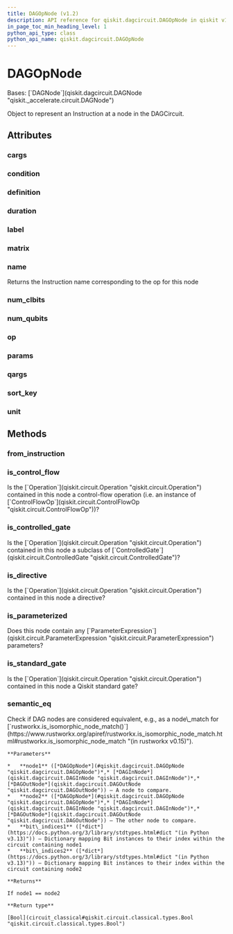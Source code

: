 ```yaml
---
title: DAGOpNode (v1.2)
description: API reference for qiskit.dagcircuit.DAGOpNode in qiskit v1.2
in_page_toc_min_heading_level: 1
python_api_type: class
python_api_name: qiskit.dagcircuit.DAGOpNode
---
```


# DAGOpNode

<Class id="qiskit.dagcircuit.DAGOpNode" isDedicatedPage={true} signature="qiskit.dagcircuit.DAGOpNode" modifiers="class">
  Bases: [`DAGNode`](qiskit.dagcircuit.DAGNode "qiskit._accelerate.circuit.DAGNode")

  Object to represent an Instruction at a node in the DAGCircuit.

  ## Attributes

  ### cargs

  <Attribute id="qiskit.dagcircuit.DAGOpNode.cargs" />

  ### condition

  <Attribute id="qiskit.dagcircuit.DAGOpNode.condition" />

  ### definition

  <Attribute id="qiskit.dagcircuit.DAGOpNode.definition" />

  ### duration

  <Attribute id="qiskit.dagcircuit.DAGOpNode.duration" />

  ### label

  <Attribute id="qiskit.dagcircuit.DAGOpNode.label" />

  ### matrix

  <Attribute id="qiskit.dagcircuit.DAGOpNode.matrix" />

  ### name

  <Attribute id="qiskit.dagcircuit.DAGOpNode.name">
    Returns the Instruction name corresponding to the op for this node
  </Attribute>

  ### num\_clbits

  <Attribute id="qiskit.dagcircuit.DAGOpNode.num_clbits" />

  ### num\_qubits

  <Attribute id="qiskit.dagcircuit.DAGOpNode.num_qubits" />

  ### op

  <Attribute id="qiskit.dagcircuit.DAGOpNode.op" />

  ### params

  <Attribute id="qiskit.dagcircuit.DAGOpNode.params" />

  ### qargs

  <Attribute id="qiskit.dagcircuit.DAGOpNode.qargs" />

  ### sort\_key

  <Attribute id="qiskit.dagcircuit.DAGOpNode.sort_key" />

  ### unit

  <Attribute id="qiskit.dagcircuit.DAGOpNode.unit" />

  ## Methods

  ### from\_instruction

  <Function id="qiskit.dagcircuit.DAGOpNode.from_instruction" signature="from_instruction(instruction, /, *, dag=None, deepcopy=False)" modifiers="static" />

  ### is\_control\_flow

  <Function id="qiskit.dagcircuit.DAGOpNode.is_control_flow" signature="is_control_flow()">
    Is the [`Operation`](qiskit.circuit.Operation "qiskit.circuit.Operation") contained in this node a control-flow operation (i.e. an instance of [`ControlFlowOp`](qiskit.circuit.ControlFlowOp "qiskit.circuit.ControlFlowOp"))?
  </Function>

  ### is\_controlled\_gate

  <Function id="qiskit.dagcircuit.DAGOpNode.is_controlled_gate" signature="is_controlled_gate()">
    Is the [`Operation`](qiskit.circuit.Operation "qiskit.circuit.Operation") contained in this node a subclass of [`ControlledGate`](qiskit.circuit.ControlledGate "qiskit.circuit.ControlledGate")?
  </Function>

  ### is\_directive

  <Function id="qiskit.dagcircuit.DAGOpNode.is_directive" signature="is_directive()">
    Is the [`Operation`](qiskit.circuit.Operation "qiskit.circuit.Operation") contained in this node a directive?
  </Function>

  ### is\_parameterized

  <Function id="qiskit.dagcircuit.DAGOpNode.is_parameterized" signature="is_parameterized()">
    Does this node contain any [`ParameterExpression`](qiskit.circuit.ParameterExpression "qiskit.circuit.ParameterExpression") parameters?
  </Function>

  ### is\_standard\_gate

  <Function id="qiskit.dagcircuit.DAGOpNode.is_standard_gate" signature="is_standard_gate()">
    Is the [`Operation`](qiskit.circuit.Operation "qiskit.circuit.Operation") contained in this node a Qiskit standard gate?
  </Function>

  ### semantic\_eq

  <Function id="qiskit.dagcircuit.DAGOpNode.semantic_eq" github="https://github.com/Qiskit/qiskit/tree/stable/1.2/qiskit/dagcircuit/dagnode.py#L181-L237" signature="semantic_eq(node1, node2, bit_indices1, bit_indices2)" modifiers="static">
    Check if DAG nodes are considered equivalent, e.g., as a node\_match for [`rustworkx.is_isomorphic_node_match()`](https://www.rustworkx.org/apiref/rustworkx.is_isomorphic_node_match.html#rustworkx.is_isomorphic_node_match "(in rustworkx v0.15)").

    **Parameters**

    *   **node1** ([*DAGOpNode*](#qiskit.dagcircuit.DAGOpNode "qiskit.dagcircuit.DAGOpNode")*,* [*DAGInNode*](qiskit.dagcircuit.DAGInNode "qiskit.dagcircuit.DAGInNode")*,* [*DAGOutNode*](qiskit.dagcircuit.DAGOutNode "qiskit.dagcircuit.DAGOutNode")) – A node to compare.
    *   **node2** ([*DAGOpNode*](#qiskit.dagcircuit.DAGOpNode "qiskit.dagcircuit.DAGOpNode")*,* [*DAGInNode*](qiskit.dagcircuit.DAGInNode "qiskit.dagcircuit.DAGInNode")*,* [*DAGOutNode*](qiskit.dagcircuit.DAGOutNode "qiskit.dagcircuit.DAGOutNode")) – The other node to compare.
    *   **bit\_indices1** ([*dict*](https://docs.python.org/3/library/stdtypes.html#dict "(in Python v3.13)")) – Dictionary mapping Bit instances to their index within the circuit containing node1
    *   **bit\_indices2** ([*dict*](https://docs.python.org/3/library/stdtypes.html#dict "(in Python v3.13)")) – Dictionary mapping Bit instances to their index within the circuit containing node2

    **Returns**

    If node1 == node2

    **Return type**

    [Bool](circuit_classical#qiskit.circuit.classical.types.Bool "qiskit.circuit.classical.types.Bool")
  </Function>
</Class>

